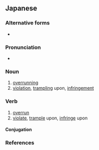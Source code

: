 ==Japanese==
{{ja-kanjitab|じゅう|りん|yomi=o}}

===Alternative forms===
* {{l|ja|蹂躪}}

===Pronunciation===
* {{ja-pron|じゅうりん|acc=0|acc_ref=NHK}}

===Noun===
{{ja-noun|じゅうりん}}

# [[overrunning]]
# [[violation]], [[trampling]] upon, [[infringement]]

===Verb===
{{ja-verb-suru|k|hira=じゅうりん|rom=jūrin|hidx=しゅうりん'}}

# [[overrun]]
# [[violate]], [[trample]] upon, [[infringe]] upon

====Conjugation====
{{ja-suru|蹂躙|じゅうりん|jūrin}}

===References===
<references/>